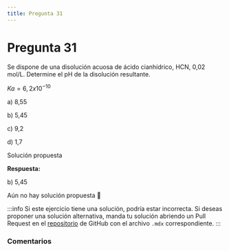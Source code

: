 ```yaml
---
title: Pregunta 31
---
```



# Pregunta 31

<div className="exercise">
Se dispone de una disolución acuosa de ácido cianhídrico, HCN, 0,02 mol/L. Determine el pH de la
disolución resultante.

$Ka= 6,2x10^{-10}$

a) 8,55

b) 5,45

c) 9,2

d) 1,7

</div>

<MDXDetails>
<summary>Solución propuesta</summary>

<div className="exercise">

**Respuesta:**

b) 5,45

Aún no hay solución propuesta 🥲
</div>

:::info
Si este ejercicio tiene una solución, podría estar incorrecta. Si deseas proponer una solución alternativa, manda tu solución abriendo
un Pull Request en el [repositorio](https://github.com/crow-rojas/apuntes-fundamentals/pulls) de GitHub con el archivo
`.mdx` correspondiente.
:::

</MDXDetails>

### Comentarios

<Disqus
  url="https://crow-rojas.github.io/apuntes-fundamentals/docs/mathematics/linear-algebra/exercises/2024-2/p08"
  identifier="docs/mathematics/linear-algebra/exercises/2024-2/p08"
  title="2024-2 Álgebra Lineal - Pregunta 08"
/>
